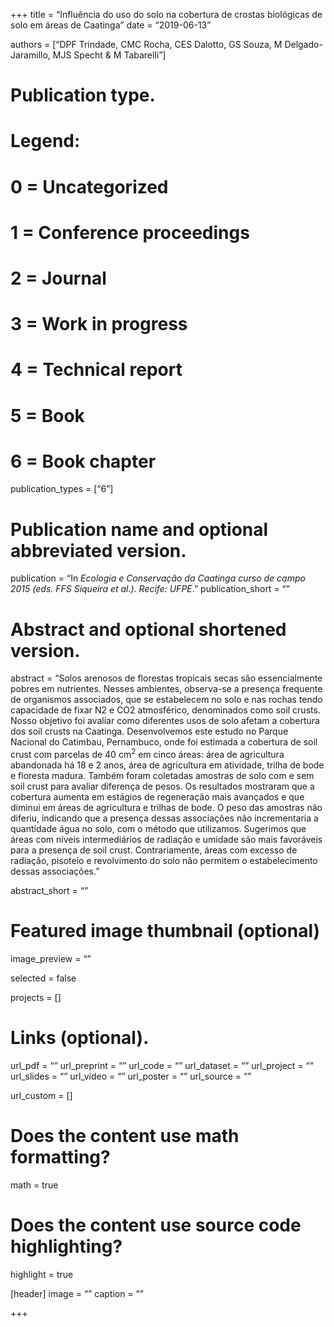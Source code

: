 +++
title = "Influência do uso do solo na cobertura de crostas biológicas de solo em áreas de Caatinga"
date = "2019-06-13"

authors = ["DPF Trindade, CMC Rocha, CES Dalotto, GS Souza, M Delgado-Jaramillo, MJS Specht & M Tabarelli"]

# Publication type.
# Legend:
# 0 = Uncategorized
# 1 = Conference proceedings
# 2 = Journal
# 3 = Work in progress
# 4 = Technical report
# 5 = Book
# 6 = Book chapter
publication_types = ["6"]

# Publication name and optional abbreviated version.
publication = "In *Ecologia e Conservação da Caatinga curso de campo 2015 (eds. FFS Siqueira et al.). Recife: UFPE*."
publication_short = ""

# Abstract and optional shortened version.
abstract = "Solos arenosos de florestas tropicais secas são essencialmente pobres em nutrientes. Nesses ambientes, observa-se a presença frequente de organismos associados, que se estabelecem no solo e nas rochas tendo capacidade de fixar N2 e CO2 atmosférico, denominados como soil crusts. Nosso objetivo foi avaliar como diferentes usos de solo afetam a cobertura dos soil crusts na Caatinga. Desenvolvemos este estudo no Parque Nacional do Catimbau, Pernambuco, onde foi estimada a cobertura de soil crust com parcelas de 40 cm<sup>2</sup> em cinco áreas: área de agricultura abandonada há 18 e 2 anos, área de agricultura em atividade, trilha de bode e floresta madura. Também foram coletadas amostras de solo com e sem soil crust para avaliar diferença de pesos. Os resultados mostraram que a cobertura aumenta em estágios de regeneração mais avançados e que diminui em áreas de agricultura e trilhas de bode. O peso das amostras não diferiu, indicando que a presença dessas associações não incrementaria a quantidade água no solo, com o método que utilizamos. Sugerimos que áreas com níveis intermediários de radiação e umidade são mais favoráveis para a presença de soil crust. Contrariamente, áreas com excesso de radiação, pisoteio e revolvimento do solo não permitem o estabelecimento dessas associações."

abstract_short = ""

# Featured image thumbnail (optional)
image_preview = ""

selected = false

projects = []

# Links (optional).
url_pdf = ""
url_preprint = ""
url_code = ""
url_dataset = ""
url_project = ""
url_slides = ""
url_video = ""
url_poster = ""
url_source = ""

url_custom = []

# Does the content use math formatting?
math = true

# Does the content use source code highlighting?
highlight = true

[header]
image = ""
caption = ""

+++
